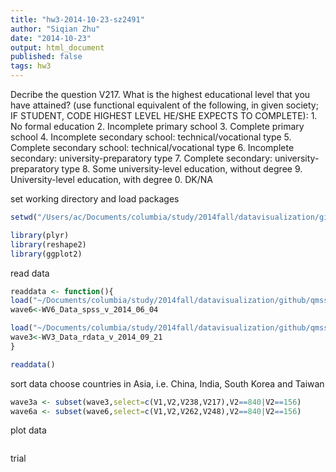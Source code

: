 ```yaml
---
title: "hw3-2014-10-23-sz2491"
author: "Siqian Zhu"
date: "2014-10-23"
output: html_document
published: false
tags: hw3
---
```


Decribe the question
V217. What is the highest educational level that you have attained? 
(use functional equivalent of the following, in given society; 
IF STUDENT, CODE HIGHEST LEVEL HE/SHE EXPECTS TO COMPLETE):
 1. No formal education 
 2. Incomplete primary school 
 3. Complete primary school 
 4. Incomplete secondary school: technical/vocational type 
 5. Complete secondary school: technical/vocational type 
 6. Incomplete secondary: university-preparatory type 
 7. Complete secondary: university-preparatory type 
 8. Some university-level education, without degree 
 9. University-level education, with degree 
 0. DK/NA 
 
set working directory and load packages

```r

setwd("/Users/ac/Documents/columbia/study/2014fall/datavisualization/github/qmssviz/hw3")

library(plyr)
library(reshape2)
library(ggplot2)
```

read data

```r
readdata <- function(){
load("~/Documents/columbia/study/2014fall/datavisualization/github/qmssviz/hw3/WV6_Data_rdata_v_2014_06_04.rdata")
wave6<-WV6_Data_spss_v_2014_06_04

load("~/Documents/columbia/study/2014fall/datavisualization/github/qmssviz/hw3/WV3_Data_rdata_v_2014_09_21.rdata")
wave3<-WV3_Data_rdata_v_2014_09_21
}

readdata()

```


sort data
choose countries in Asia, i.e. China, India, South Korea and Taiwan
```r
wave3a <- subset(wave3,select=c(V1,V2,V238,V217),V2==840|V2==156)
wave6a <- subset(wave6,select=c(V1,V2,V262,V248),V2==840|V2==156)


```


plot data

```r


```

trial

```r


```